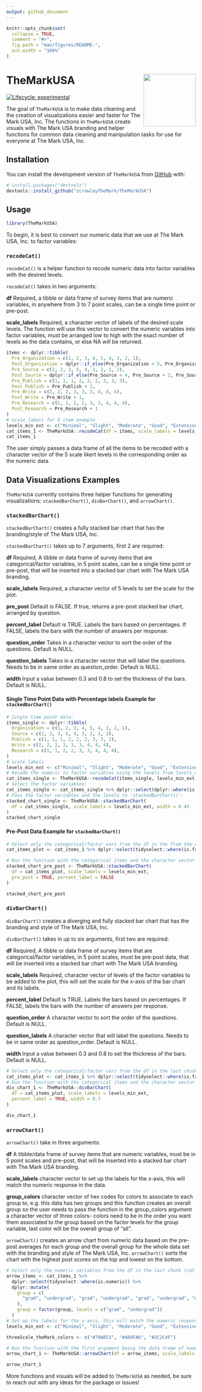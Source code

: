 ```yaml
---
output: github_document
---
```


<!-- README.md is generated from README.Rmd. Please edit that file -->

```r
knitr::opts_chunk$set(
  collapse = TRUE,
  comment = "#>",
  fig.path = "man/figures/README-",
  out.width = "100%"
)
```

# TheMarkUSA <a href="https://zcrowleythemark.github.io/TheMarkUSA/"><img src="man/figures/logo.png" align="right" height="139" /></a>

<!-- badges: start -->
[![Lifecycle: experimental](https://img.shields.io/badge/lifecycle-experimental-orange.svg)](https://lifecycle.r-lib.org/articles/stages.html#experimental)
<!-- badges: end -->

The goal of `TheMarkUSA` is to make data cleaning and the creation of visualizations easier and faster for The Mark USA, Inc.
The functions in `TheMarkUSA` create visuals with The Mark USA branding and helper functions for
common data cleaning and manipulation tasks for use for everyone at The Mark USA, Inc.

## Installation

You can install the development version of `TheMarkUSA` from [GitHub](https://github.com/) with:

``` r
# install.packages("devtools")
devtools::install_github("zcrowleyTheMark/TheMarkUSA")
```

## Usage

```r
library(TheMarkUSA)
```


To begin, it is best to convert our numeric data that we use at The Mark USA, Inc. to factor variables:

### `recodeCat()`

`recodeCat()` is a helper function to recode numeric data into factor variables with the desired levels.

`recodeCat()` takes in two arguments: 

**df** Required, a tibble or data frame of survey items that are numeric variables, in anywhere from 3 to 7 point scales, can be a single time point or pre-post.

**scale_labels** Required, a character vector of labels of the desired scale levels. The function will use this vector to convert the numeric variables into factor variables, must be arranged low to high with the exact number of levels as the data contains, or else NA will be returned.

```r
items <- dplyr::tibble(
  Pre_Organization = c(1, 2, 3, 4, 5, 4, 3, 2, 1),
  Post_Organization = dplyr::if_else(Pre_Organization < 5, Pre_Organization + 1, Pre_Organization),
  Pre_Source = c(2, 2, 3, 5, 4, 3, 2, 1, 2),
  Post_Source = dplyr::if_else(Pre_Source < 4, Pre_Source + 2, Pre_Source),
  Pre_Publish = c(1, 1, 1, 2, 2, 2, 3, 3, 3),
  Post_Publish = Pre_Publish + 2,
  Pre_Write = c(2, 2, 2, 3, 3, 3, 4, 4, 4),
  Post_Write = Pre_Write + 1,
  Pre_Research = c(1, 1, 2, 2, 3, 3, 4, 4, 4),
  Post_Research = Pre_Research + 1
)
# scale_labels for 5 item example
levels_min_ext <- c("Minimal", "Slight", "Moderate", "Good", "Extensive")
cat_items_1 <- TheMarkUSA::recodeCat(df = items, scale_labels = levels_min_ext)
cat_items_1
```

The user simply passes a data frame of all the items to be recoded with a character vector of the 5 scale likert levels in the corresponding order as the numeric data.

## Data Visualizations Examples

`TheMarkUSA` currently contains three helper functions for generating visualizations: `stackedBarChart()`, `divBarChart()`, and `arrowChart()`.

### `stackedBarChart()`

`stackedBarChart()` creates a fully stacked bar chart that has the branding/style of The Mark USA, Inc.

`stackedBarChart()` takes up to 7 arguments, first 2 are required: 

**df** Required, A tibble or data frame of survey items that are categorical/factor variables, in 5 point scales, can be a single time point or pre-post, that will be inserted into a stacked bar chart with The Mark USA branding.

**scale_labels** Required, a character vector of 5 levels to set the scale for the plot.

**pre_post** Default is FALSE. If true, returns a pre-post stacked bar chart, arranged by question.

**percent_label** Default is TRUE. Labels the bars based on percentages. If FALSE, labels the bars with the number of answers per response.

**question_order** Takes in a character vector to sort the order of the questions. Default is NULL.

**question_labels** Takes in a character vector that will label the questions. Needs to be in same order as question_order. Default is NULL.

**width** Input a value between 0.3 and 0.8 to set the thickness of the bars. Default is NULL.


#### Single Time Point Data with Percentage labels Example for `stackedBarChart()`

```r
# Single time point data:
items_single <- dplyr::tibble(
  Organization = c(1, 2, 3, 4, 5, 4, 3, 2, 1),
  Source = c(2, 2, 3, 5, 4, 3, 2, 1, 2),
  Publish = c(1, 1, 1, 2, 2, 2, 3, 3, 3),
  Write = c(2, 2, 2, 3, 3, 3, 4, 4, 4),
  Research = c(1, 1, 2, 2, 3, 3, 4, 4, 4),
)
# scale_labels
levels_min_ext <- c("Minimal", "Slight", "Moderate", "Good", "Extensive")
# Recode the numeric to factor variables using the levels from levels_min_ext:
cat_items_single <- TheMarkUSA::recodeCat(items_single, levels_min_ext)
# Select the factor variables:
cat_items_single <- cat_items_single %>% dplyr::select(dplyr::where(is.factor))
# Pass the factor variables and the levels to 'stackedBarChart()':
stacked_chart_single <- TheMarkUSA::stackedBarChart(
  df = cat_items_single, scale_labels = levels_min_ext, width = 0.45
)
stacked_chart_single
```


#### Pre-Post Data Example for `stackedBarChart()`

```r
# Select only the categorical/factor vars from the df in the from the oriinal recodeCat() in the first chunk (cat_items_1) using select(tidyselect::where(is.factor):
cat_items_plot <- cat_items_1 %>% dplyr::select(tidyselect::where(is.factor))

# Run the function with the categorical items and the character vector of the factor levels:
stacked_chart_pre_post <- TheMarkUSA::stackedBarChart(
  df = cat_items_plot, scale_labels = levels_min_ext,
  pre_post = TRUE, percent_label = FALSE
)

stacked_chart_pre_post
```

### `divBarChart()`

`divBarChart()` creates a diverging and fully stacked bar chart that has the branding and style of The Mark USA, Inc.

`divBarChart()` takes in up to six arguments, first two are required: 

**df** Required, A tibble or data frame of survey items that are categorical/factor variables, in 5 point scales, must be pre-post data, that will be inserted into a stacked bar chart with The Mark USA branding.

**scale_labels** Required, character vector of levels of the factor variables to be added to the plot, this will set the scale for the x-axis of the bar chart and its labels.

**percent_label** Default is TRUE. Labels the bars based on percentages. If FALSE, labels the bars with the number of answers per response.

**question_order** A character vector to sort the order of the questions. Default is NULL.

**question_labels** A character vector that will label the questions. Needs to be in same order as question_order. Default is NULL.

**width** Input a value between 0.3 and 0.8 to set the thickness of the bars. Default is NULL.

```r
# Select only the categorical/factor vars from the df in the last chunk (cat_items_1) using tidy select(contains("cat")):
cat_items_plot <- cat_items_1 %>% dplyr::select(tidyselect::where(is.factor))
# Run the function with the categorical items and the character vector of the factor levels:
div_chart_1 <- TheMarkUSA::divBarChart(
  df = cat_items_plot, scale_labels = levels_min_ext,
  percent_label = TRUE, width = 0.7
)

div_chart_1
```

### `arrowChart()`

`arrowChart()` take in three arguments: 

**df** A tibble/data frame of survey items that are numeric variables, must be in 5 point scales and pre-post, that will be inserted into a stacked bar chart with The Mark USA branding.

**scale_labels** character vector to set up the labels for the x-axis, this will match the numeric response in the data.

**group_colors** character vector of hex codes for colors to associate to each group to, e.g. this data has two groups and this function creates an overall group so the user needs to pass the function in the group_colors argument a character vector of three colors- colors need to be in the order you want them associated to the group based on the factor levels for the group variable, last color will be the overall group of "all".

`arrowChart()` creates an arrow chart from numeric data based on the pre-post averages for each group and the overall group for the whole data set with the branding and style of The Mark USA, Inc. `arrowChart()` sorts the chart with the highest post scores on the top and lowest on the bottom.

```r
# Select only the numeric variables from the df in the last chunk (cat_items_1) using tidy select(contains("cat")), adding a group variable that is set as a factor:
arrow_items <- cat_items_1 %>%
  dplyr::select(tidyselect::where(is.numeric)) %>%
  dplyr::mutate(
    group = c(
      "grad", "undergrad", "grad", "undergrad", "grad", "undergrad", "undergrad", "grad", "undergrad"
    ),
    group = factor(group, levels = c("grad", "undergrad"))
  )
# Set up the labels for the x-axis, this will match the numeric response in the data:
levels_min_ext <- c("Minimal", "Slight", "Moderate", "Good", "Extensive")

threeScale_theMark_colors <- c("#79AB53", "#4B9FA6", "#2C2C4F")

# Run the function with the first argument being the data frame of numeric items and factor group variable, second argument is the levels for the x-axis labels, and the third argument is the colors to pass as the  and the character vector of the factor levels:
arrow_chart_1 <- TheMarkUSA::arrowChart(df = arrow_items, scale_labels = levels_min_ext, group_colors = threeScale_theMark_colors)

arrow_chart_1
```


More functions and visuals will be added to `TheMarkUSA` as needed, be sure to reach out with any ideas for the package or issues!
